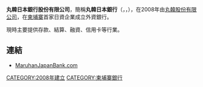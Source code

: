 '''丸韓日本銀行股份有限公司'''，簡稱'''丸韓日本銀行'''（'''{{lang-en|MARUHAN Japan Bank Plc}}'''，'''{{lang-ja|マルハンジャパン銀行}}'''，'''{{lang-km|ម៉ារ៉ូហាន់ ធនាគារជប៉ុន}}'''），在2008年由[[丸韓股份有限公司|丸韓股份有限公司]]，在[[柬埔寨|柬埔寨]]首家日資企業成立外資銀行。

現時主要提供存款、結算、融資、信用卡等行業。

==連結==
*[https://web.archive.org/web/20190621043153/http://www.maruhanjapanbank.com/ MaruhanJapanBank.com]

[[CATEGORY:2008年建立|CATEGORY:2008年建立]]
[[CATEGORY:柬埔寨銀行|CATEGORY:柬埔寨銀行]]